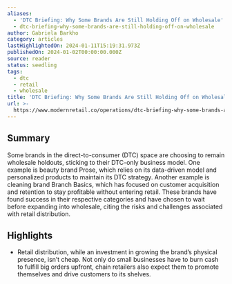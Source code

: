 ```yaml
---
aliases:
  - 'DTC Briefing: Why Some Brands Are Still Holding Off on Wholesale'
  - dtc-briefing-why-some-brands-are-still-holding-off-on-wholesale
author: Gabriela Barkho
category: articles
lastHighlightedOn: 2024-01-11T15:19:31.973Z
publishedOn: 2024-01-02T00:00:00.000Z
source: reader
status: seedling
tags:
  - dtc
  - retail
  - wholesale
title: 'DTC Briefing: Why Some Brands Are Still Holding Off on Wholesale'
url: >-
  https://www.modernretail.co/operations/dtc-briefing-why-some-brands-are-still-holding-off-on-wholesale/?utm_source=mrdis&utm_medium=email
---
```

## Summary

Some brands in the direct-to-consumer (DTC) space are choosing to remain wholesale holdouts, sticking to their DTC-only business model. One example is beauty brand Prose, which relies on its data-driven model and personalized products to maintain its DTC strategy. Another example is cleaning brand Branch Basics, which has focused on customer acquisition and retention to stay profitable without entering retail. These brands have found success in their respective categories and have chosen to wait before expanding into wholesale, citing the risks and challenges associated with retail distribution.

## Highlights

- Retail distribution, while an investment in growing the brand’s physical presence, isn’t cheap. Not only do small businesses have to burn cash to fulfill big orders upfront, chain retailers also expect them to promote themselves and drive customers to its shelves.
